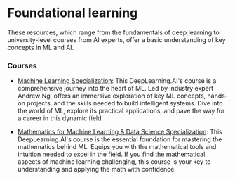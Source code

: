 # Foundational learning


These resources, which range from the fundamentals of deep learning to university-level courses from AI experts, offer a basic understanding of key concepts in ML and AI.

### Courses

- [Machine Learning Specialization](https://www.deeplearning.ai/courses/machine-learning-specialization/): This DeepLearning.AI's course is a comprehensive journey into the heart of ML. Led by industry expert Andrew Ng, offers an immersive exploration of key ML concepts, hands-on projects, and the skills needed to build intelligent systems. Dive into the world of ML, explore its practical applications, and pave the way for a career in this dynamic field.

- [Mathematics for Machine Learning & Data Science Specialization](https://www.deeplearning.ai/courses/mathematics-for-machine-learning-and-data-science-specialization/): This DeepLearning.AI's course is the essential foundation for mastering the mathematics behind ML. Equips you with the mathematical tools and intuition needed to excel in the field. If you find the mathematical aspects of machine learning challenging, this course is your key to understanding and applying the math with confidence. 



